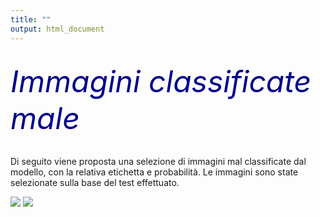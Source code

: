 ```yaml
---
title: ""
output: html_document
---
```


<br />
<font size="8" color="darkblue">*Immagini classificate male*</font> 

<br />
Di seguito viene proposta una selezione di immagini mal classificate dal modello, con la relativa etichetta e probabilità. Le immagini sono state selezionate sulla base del test effettuato.


![](foto_mal_classificate/Dv0vyJnWoAAbsqZbis.jpg)
![](foto_mal_classificate/Dv0YssaWsAA6juvbis.jpg)




